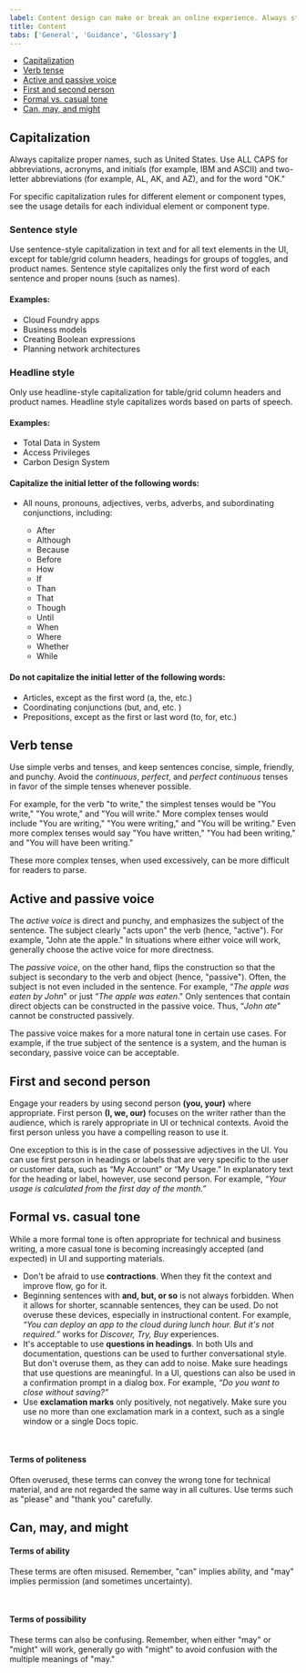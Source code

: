 ```yaml
---
label: Content design can make or break an online experience. Always strive for writing that is clear, concise, and on-brand.
title: Content
tabs: ['General', 'Guidance', 'Glossary']
---
```


<AnchorLinks>

- [Capitalization](#capitalization)
- [Verb tense](#verb-tense)
- [Active and passive voice](#active-and-passive-voice)
- [First and second person](#first-and-second-person)
- [Formal vs. casual tone](#formal-vs-casual-tone)
- [Can, may, and might](#can-may-and-might)

</AnchorLinks>

## Capitalization

Always capitalize proper names, such as United States. Use ALL CAPS for abbreviations, acronyms, and initials (for example, IBM and ASCII) and two-letter abbreviations (for example, AL, AK, and AZ), and for the word "OK."

For specific capitalization rules for different element or component types, see the usage details for each individual element or component type.

### Sentence style

Use sentence-style capitalization in text and for all text elements in the UI, except for table/grid column headers, headings for groups of toggles, and product names. Sentence style capitalizes only the first word of each sentence and proper nouns (such as names).

#### Examples:

- Cloud Foundry apps
- Business models
- Creating Boolean expressions
- Planning network architectures

### Headline style

Only use headline-style capitalization for table/grid column headers and product names. Headline style capitalizes words based on parts of speech.

#### Examples:

- Total Data in System
- Access Privileges
- Carbon Design System

#### Capitalize the initial letter of the following words:

- All nouns, pronouns, adjectives, verbs, adverbs, and subordinating conjunctions, including:

  - After
  - Although
  - Because
  - Before
  - How
  - If
  - Than
  - That
  - Though
  - Until
  - When
  - Where
  - Whether
  - While

#### Do not capitalize the initial letter of the following words:

- Articles, except as the first word (a, the, etc.)
- Coordinating conjunctions (but, and, etc. )
- Prepositions, except as the first or last word (to, for, etc.)

## Verb tense

Use simple verbs and tenses, and keep sentences concise, simple, friendly, and punchy. Avoid the _continuous_, _perfect_, and _perfect continuous_ tenses in favor of the simple tenses whenever possible.

For example, for the verb "to write," the simplest tenses would be "You write," "You wrote," and "You will write." More complex tenses would include "You are writing," "You were writing," and "You will be writing." Even more complex tenses would say "You have written," "You had been writing," and "You will have been writing."

These more complex tenses, when used excessively, can be more difficult for readers to parse.

<Row>
  <Column offsetLg="4" colMd="4" colLg="4">
    <DoDontExample square correct label="Do use simple future tenses." text="The API will return a promise." />
  </Column>
  <Column colMd="4" colLg="4">
    <DoDontExample
      square
      label="Don’t use complex future tenses when simple ones will suffice."
      text="The API will be returning a promise."
    />
  </Column>
</Row>

<Row>
  <Column offsetLg="4" colMd="4" colLg="4">
    <DoDontExample
      square
      correct
      label="Do use simple past tenses."
      text="The API exceeded its limit."
    />
  </Column>
  <Column colMd="4" colLg="4">
    <DoDontExample
      square
      label="Don’t use complex past tenses when simple ones will suffice."
      text="The API has exceeded its limit."
    />
  </Column>
</Row>

## Active and passive voice

The _active voice_ is direct and punchy, and emphasizes the subject of the sentence. The subject clearly "acts upon" the verb (hence, "active"). For example, "John ate the apple." In situations where either voice will work, generally choose the active voice for more directness.

<Row>
  <Column offsetLg="4" colMd="4" colLg="4">
    <DoDontExample
      square
      correct
      label="Do use active voice when appropriate."
      text="Next, the admin configures access privileges."
    />
  </Column>
  <Column colMd="4" colLg="4">
    <DoDontExample
      square
      label="Don’t use passive voice when active voice will suffice."
      text="Next, access privileges are configured by the admin."
    />
  </Column>
</Row>

The _passive voice_, on the other hand, flips the construction so that the subject is secondary to the verb and object (hence, "passive"). Often, the subject is not even included in the sentence. For example, “_The apple was eaten by John_" or just “_The apple was eaten_." Only sentences that contain direct objects can be constructed in the passive voice. Thus, “_John ate_" cannot be constructed passively.

The passive voice makes for a more natural tone in certain use cases. For example, if the true subject of the sentence is a system, and the human is secondary, passive voice can be acceptable.

<Row>
  <Column offsetLg="4" colMd="4" colLg="4">
    <DoDontExample
      square
      correct
      label="Do use passive voice when appropriate."
      text="The database needs to be rebooted."
    />
  </Column>
  <Column colMd="4" colLg="4">
    <DoDontExample
      square
      label="Don’t use active voice when passive voice is more appropriate."
      text="Someone needs to reboot the database."
    />
  </Column>
</Row>

## First and second person

Engage your readers by using second person **(you, your)** where appropriate. First person **(I, we, our)** focuses on the writer rather than the audience, which is rarely appropriate in UI or technical contexts. Avoid the first person unless you have a compelling reason to use it.

One exception to this is in the case of possessive adjectives in the UI. You can use first person in headings or labels that are very specific to the user or customer data, such as “My Account” or “My Usage.” In explanatory text for the heading or label, however, use second person. For example, _“Your usage is calculated from the first day of the month.”_

## Formal vs. casual tone

While a more formal tone is often appropriate for technical and business writing, a more casual tone is becoming increasingly accepted (and expected) in UI and supporting materials.

- Don't be afraid to use **contractions**. When they fit the context and improve flow, go for it.
- Beginning sentences with **and, but, or so** is not always forbidden. When it allows for shorter, scannable sentences, they can be used. Do not overuse these devices, especially in instructional content. For example, _“You can deploy an app to the cloud during lunch hour. But it's not required.”_ works for _Discover, Try, Buy_ experiences.
- It's acceptable to use **questions in headings**. In both UIs and documentation, questions can be used to further conversational style. But don't overuse them, as they can add to noise. Make sure headings that use questions are meaningful. In a UI, questions can also be used in a confirmation prompt in a dialog box. For example, _“Do you want to close without saving?”_
- Use **exclamation marks** only positively, not negatively. Make sure you use no more than one exclamation mark in a context, such as a single window or a single Docs topic.

<Row>
  <Column offsetLg="4" colMd="4" colLg="4">
    <DoDontExample
      square
      correct
      label="Do use exclamation points for positive messages."
      text="Your IBM Cloud account is ready!"
    />
  </Column>
  <Column colMd="4" colLg="4">
    <DoDontExample
      square
      label="Don’t use exclamation points for negative messages"
      text="You have reached your usage limit!!"
    />
  </Column>
</Row>

<br />

#### Terms of politeness

Often overused, these terms can convey the wrong tone for technical material, and are not regarded the same way in all cultures. Use terms such as "please" and "thank you" carefully.

<Row>
  <Column offsetLg="4" colMd="4" colLg="4">
    <DoDontExample
      square
      correct
      label="Do Use terms of politeness in a UI only when the user is being inconvenienced."
      text="Indexing might take a few minutes. Please wait."
    />
  </Column>
  <Column colMd="4" colLg="4">
    <DoDontExample
      square
      label="Don’t Use terms of politeness superfluously."
      text="Please create a subscription account to get full access to the catalog."
    />
  </Column>
</Row>

## Can, may, and might

#### Terms of ability

These terms are often misused. Remember, "can" implies ability, and "may" implies permission (and sometimes uncertainty).

<Row>
  <Column offsetLg="4" colMd="4" colLg="4">
    <DoDontExample
      square
      correct
      label="Do use ‘can’ to express ability."
      text="You can use the command line interface to update your app."
    />
  </Column>
  <Column colMd="4" colLg="4">
    <DoDontExample
      square
      label="Don’t use ‘may’ when you mean ‘can.’"
      text="You may use the command line interface to update your app."
    />
  </Column>
</Row>

<br />

#### Terms of possibility

These terms can also be confusing. Remember, when either "may" or "might" will work, generally go with "might" to avoid confusion with the multiple meanings of "may."

<Row>
  <Column offsetLg="4" colMd="4" colLg="4">
    <DoDontExample
      square
      correct
      label="Do use ‘might’ to clarify possibility."
      text="You might need more advanced features when integrating with another app."
    />
  </Column>
  <Column colMd="4" colLg="4">
    <DoDontExample
      square
      label="Don’t use ‘may’ when ‘might’ will work."
      text="You may need more advanced features when integrating with another app."
    />
  </Column>
</Row>
